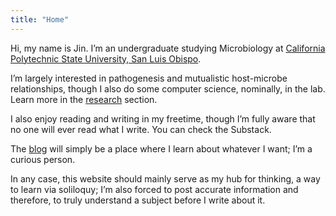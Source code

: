 ```yaml
---
title: "Home"
---
```


Hi, my name is Jin. I'm an undergraduate studying Microbiology at [California Polytechnic State University, San Luis Obispo](https://en.wikipedia.org/wiki/California_Polytechnic_State_University,_San_Luis_Obispo). 

I'm largely interested in pathogenesis and mutualistic host-microbe relationships, though I also do some computer science, nominally, in the lab. Learn more in the [research](research.qmd) section.

I also enjoy reading and writing in my freetime, though I'm fully aware that no one will ever read what I write. You can check the Substack.

The [blog](blog.qmd) will simply be a place where I learn about whatever I want; I'm a curious person.

In any case, this website should mainly serve as my hub for thinking, a way to learn via soliloquy; I'm also forced to post accurate information and therefore, to truly understand a subject before I write about it.